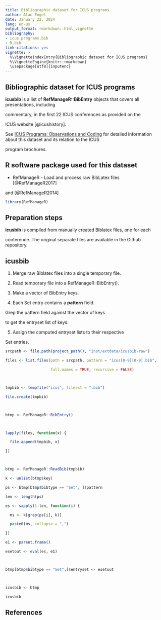 ---
title: Bibliographic dataset for ICUS programs
author: Alan Engel
date: January 22, 2024
lang: en-us
output_format: rmarkdown::html_vignette
bibliography:
- icus.programs.bib
- R.bib
link-citations: yes
vignette: >
  %\VignetteIndexEntry{Bibliographic dataset for ICUS programs}
  %\VignetteEngine{knitr::rmarkdown}
  \usepackage[utf8]{inputenc}
---

## Bibliographic dataset for ICUS programs

__icusbib__ is a list of __RefManageR::BibEntry__ objects that covers all presentations, including
commentary, in the first 22 ICUS conferences as provided on the
ICUS website [@icushistory]. 

See [ICUS Programs: Observations and Coding](icus-program-observations.pdf) for detailed information about this dataset and its relation to the ICUS
program brochures.

## R software package used for this dataset

* RefManageR - Load and process raw BibLatex files [@RefManageR2017]
and [@RefManageR2014]

```{r libraries}
library(RefManageR)
```

## Preparation steps

__icusbib__ is compiled from manually created Biblatex files, one for each
conference. The original separate files are available in the Github repository.

## __icusbib__ 

1. Merge raw Biblatex files into a single temporary file.

2. Read temporary file into a RefManageR::BibEntry().

3. Make a vector of BibEntry keys. 

4. Each Set entry contains a __pattern__ field. 
Grep the pattern field against the vector of keys 
to get the entryset list of keys.

5. Assign the computed entryset lists to their respective
Set entries.

```{r icus_icusbib, echo=TRUE, error=TRUE}
srcpath <- file.path(project_path(), "inst/extdata/icusbib-raw")
files <- list.files(path = srcpath, pattern = "icus[0-9][0-9].bib",
                    full.names = TRUE, recursive = FALSE)

tmpbib <- tempfile("icus", fileext = ".bib")
file.create(tmpbib)

btmp <- RefManageR::BibEntry()

lapply(files, function(x) {
  file.append(tmpbib, x)
})

btmp <- RefManageR::ReadBib(tmpbib)
k <- unlist(btmp$key)
ps <- btmp[btmp$bibtype == "Set", ]$pattern
len <- length(ps)
es <- sapply(1:len, function(i) {
  ms <- k[grep(ps[i], k)]
  paste0(ms, collapse = ",")
})
e1 <- parent.frame()
esetout <- eval(es, e1)

btmp[btmp$bibtype == "Set",]$entryset <- esetout

icusbib <- btmp
icusbib
```

## References

